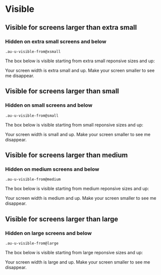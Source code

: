 
<Meta title="Utilities/Visible" />

<style>{`
  .sbdocs-p,
  .sbdocs-ul,
  .sbdocs-li,
  .sbdocs-p code {
    font-weight: 400;
    font-size: 1.6rem;
  }

  .sbdocs-a {
    display: inline-flex;
    align-items: center;
    font-family: var(--au-font);
    transition: color var(--au-transition), text-decoration var(--au-transition);
    font-weight: var(--au-regular);
    text-decoration: underline;
    text-decoration-color: var(--au-blue-300);
    color: var(--au-blue-700);
  }

  .sbdocs-a:visited {
    color: var(--au-blue-700);
  }

  .sbdocs-a:hover,
  .sbdocs-a:focus {
    color: var(--au-blue-800);
    text-decoration-color: var(--au-blue-200);
  }

  .sbdocs-a:focus {
    outline: var(--au-outline);
    outline-offset: var(--au-outline-offset);
  }

  code {
    font-family: courier, monospace;
  }

  .os-content {
    background-color: var(--au-gray-100);
  }
`}</style>

# Visible

## Visible for screens larger than extra small
### Hidden on extra small screens and below

`.au-u-visible-from@xsmall`

The box below is visible starting from extra small reponsive sizes and up:
<div class="au-o-box au-d-component au-u-visible-from@xsmall">
  <p>Your screen width is extra small and up. Make your screen smaller to see me disappear.</p>
</div>

## Visible for screens larger than small
### Hidden on small screens and below

`.au-u-visible-from@small`

The box below is visible starting from small reponsive sizes and up:
<div class="au-o-box au-d-component au-u-visible-from@small">
  <p>Your screen width is small and up. Make your screen smaller to see me disappear.</p>
</div>

## Visible for screens larger than medium
### Hidden on medium screens and below

`.au-u-visible-from@medium`

The box below is visible starting from medium reponsive sizes and up:
<div class="au-o-box au-d-component au-u-visible-from@medium">
  <p>Your screen width is medium and up. Make your screen smaller to see me disappear.</p>
</div>

## Visible for screens larger than large
### Hidden on large screens and below

`.au-u-visible-from@large`

The box below is visible starting from large reponsive sizes and up:
<div class="au-o-box au-d-component au-u-visible-from@large">
  <p>Your screen width is large and up. Make your screen smaller to see me disappear.</p>
</div>
